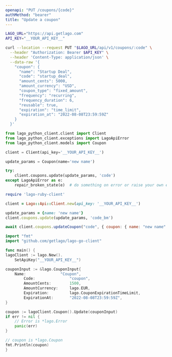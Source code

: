 ```yaml
---
openapi: "PUT /coupons/{code}"
authMethod: "bearer"
title: "Update a coupon"
---
```


<RequestExample>

```bash cURL
LAGO_URL="https://api.getlago.com"
API_KEY="__YOUR_API_KEY__"

curl --location --request PUT "$LAGO_URL/api/v1/coupons/:code" \
  --header "Authorization: Bearer $API_KEY" \
  --header 'Content-Type: application/json' \
  --data-raw '{
    "coupon": {
      "name": "Startup Deal",
      "code": "startup_deal",
      "amount_cents": 5000,
      "amount_currency": "USD",
      "coupon_type": "fixed_amount",
      "frequency": "recurring",
      "frequency_duration": 6,
      "reusable": true,
      "expiration": "time_limit",
      "expiration_at": "2022-08-08T23:59:59Z"
    }
  }'
```

```python Python
from lago_python_client.client import Client
from lago_python_client.exceptions import LagoApiError
from lago_python_client.models import Coupon

client = Client(api_key='__YOUR_API_KEY__')

update_params = Coupon(name='new name')

try:
    client.coupons.update(update_params, 'code')
except LagoApiError as e:
    repair_broken_state(e)  # do something on error or raise your own exception
```

```ruby Ruby
require 'lago-ruby-client'

client = Lago::Api::Client.new(api_key: '__YOUR_API_KEY__')

update_params = {name: 'new name'}
client.coupons.update(update_params, 'code_bm')
```

```js Javascript
await client.coupons.updateCoupon("code", { coupon: { name: "new name" } });
```

```go Go
import "fmt"
import "github.com/getlago/lago-go-client"

func main() {
lagoClient := lago.New().
    SetApiKey("__YOUR_API_KEY__")

couponInput := &lago.CouponInput{
    Name:               "Coupon",
        Code:               "coupon",
        AmountCents:        1500,
        AmountCurrency:     lago.EUR,
        Expiration:         lago.CouponExpirationTimeLimit,
        ExpirationAt:       "2022-08-08T23:59:59Z",
}

coupon := lagoClient.Coupon().Update(couponInput)
if err != nil {
    // Error is *lago.Error
    panic(err)
}

// coupon is *lago.Coupon
fmt.Println(coupon)
}
```

</RequestExample>
